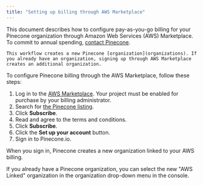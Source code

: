 ```yaml
---
title: "Setting up billing through AWS Marketplace"
---
```


This document describes how to configure pay-as-you-go billing for your Pinecone organization through Amazon Web Services (AWS) Marketplace. To commit to annual spending, [contact Pinecone](https://www.pinecone.io/contact).

<Note>

    This workflow creates a new Pinecone [organization](organizations). If you already have an organization, signing up through AWS Marketplace creates an additional organization.
</Note>

To configure Pinecone billing through the AWS Marketplace, follow these steps:

1. Log in to the [AWS Marketplace](https://aws.amazon.com/marketplace). Your project must be enabled for purchase by your billing administrator.
2. Search for [the Pinecone listing](https://aws.amazon.com/marketplace/pp/prodview-xhgyscinlz4jk).
3. Click **Subscribe**.
4. Read and agree to the terms and conditions.
5. Click **Subscribe**.
6. Click the **Set up your account** button.
7. Sign in to Pinecone.io.

When you sign in, Pinecone creates a new organization linked to your AWS billing.

If you already have a Pinecone organization, you can select the new "AWS Linked" organization in the organization drop-down menu in the console.
